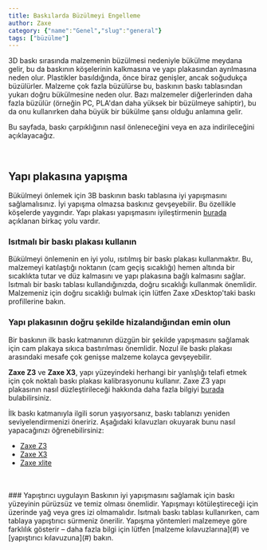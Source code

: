 ```yaml
---
title: Baskılarda Büzülmeyi Engelleme
author: Zaxe
category: {"name":"Genel","slug":"general"}
tags: ["büzülme"]
---
```


3D baskı sırasında malzemenin büzülmesi nedeniyle bükülme meydana gelir, bu da baskının köşelerinin kalkmasına ve yapı plakasından ayrılmasına neden olur. Plastikler basıldığında, önce biraz genişler, ancak soğudukça büzülürler. Malzeme çok fazla büzülürse bu, baskının baskı tablasından yukarı doğru bükülmesine neden olur. Bazı malzemeler diğerlerinden daha fazla büzülür (örneğin PC, PLA'dan daha yüksek bir büzülmeye sahiptir), bu da onu kullanırken daha büyük bir bükülme şansı olduğu anlamına gelir.

Bu sayfada, baskı çarpıklığının nasıl önleneceğini veya en aza indirileceğini açıklayacağız.

<br/>

## Yapı plakasına yapışma
Bükülmeyi önlemek için 3B baskının baskı tablasına iyi yapışmasını sağlamalısınız. İyi yapışma olmazsa baskınız gevşeyebilir. Bu özellikle köşelerde yaygındır. Yapı plakası yapışmasını iyileştirmenin [burada](#) açıklanan birkaç yolu vardır.

### Isıtmalı bir baskı plakası kullanın
Bükülmeyi önlemenin en iyi yolu, ısıtılmış bir baskı plakası kullanmaktır. Bu, malzemeyi katılaştığı noktanın (cam geçiş sıcaklığı) hemen altında bir sıcaklıkta tutar ve düz kalmasını ve yapı plakasına bağlı kalmasını sağlar. Isıtmalı bir baskı tablası kullandığınızda, doğru sıcaklığı kullanmak önemlidir. Malzemeniz için doğru sıcaklığı bulmak için lütfen Zaxe xDesktop'taki baskı profillerine bakın.

### Yapı plakasının doğru şekilde hizalandığından emin olun
Bir baskının ilk baskı katmanının düzgün bir şekilde yapışmasını sağlamak için cam plakaya sıkıca bastırılması önemlidir. Nozul ile baskı plakası arasındaki mesafe çok genişse malzeme kolayca gevşeyebilir.

**Zaxe Z3** ve **Zaxe X3**, yapı yüzeyindeki herhangi bir yanlışlığı telafi etmek için çok noktalı baskı plakası kalibrasyonunu kullanır. Zaxe Z3 yapı plakasının nasıl düzleştirileceği hakkında daha fazla bilgiyi [burada](#) bulabilirsiniz.

İlk baskı katmanıyla ilgili sorun yaşıyorsanız, baskı tablanızı yeniden seviyelendirmenizi öneririz. Aşağıdaki kılavuzları okuyarak bunu nasıl yapacağınızı öğrenebilirsiniz:

- [Zaxe Z3](#)
- [Zaxe X3](#)
- [Zaxe xlite](#)

<br/>
<br/>
### Yapıştırıcı uygulayın
Baskının iyi yapışmasını sağlamak için baskı yüzeyinin pürüzsüz ve temiz olması önemlidir. Yapışmayı kötüleştireceği için üzerinde yağ veya gres izi olmamalıdır. Isıtmalı baskı tablası kullanırken, cam tablaya yapıştırıcı sürmeniz önerilir. Yapışma yöntemleri malzemeye göre farklılık gösterir – daha fazla bilgi için lütfen [malzeme kılavuzlarına](#) ve [yapıştırıcı kılavuzuna](#) bakın.